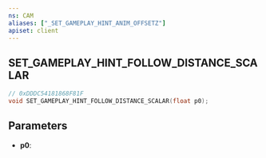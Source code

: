 ```yaml
---
ns: CAM
aliases: ["_SET_GAMEPLAY_HINT_ANIM_OFFSETZ"]
apiset: client
---
```

## SET_GAMEPLAY_HINT_FOLLOW_DISTANCE_SCALAR

```c
// 0xDDDC54181868F81F
void SET_GAMEPLAY_HINT_FOLLOW_DISTANCE_SCALAR(float p0);
```


## Parameters
* **p0**: